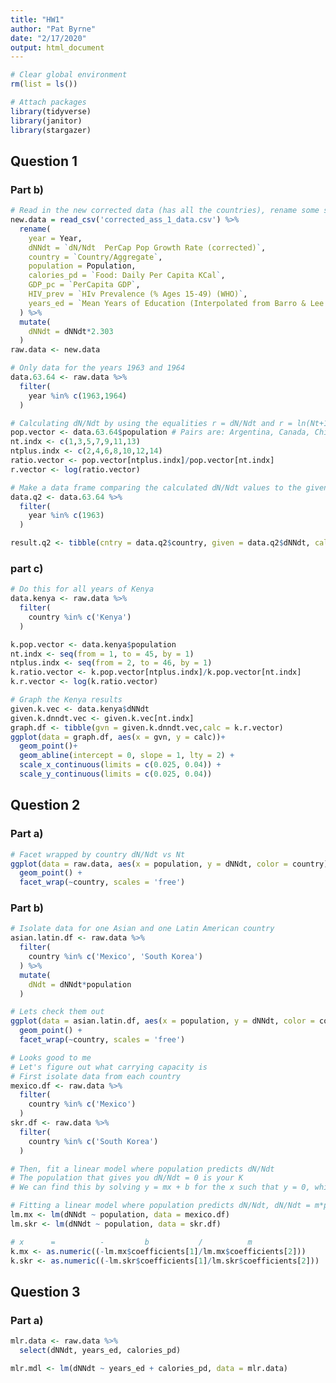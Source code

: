 ```yaml
---
title: "HW1"
author: "Pat Byrne"
date: "2/17/2020"
output: html_document
---
```


```r
# Clear global environment
rm(list = ls()) 

# Attach packages
library(tidyverse)
library(janitor)
library(stargazer)
```

## Question 1

### Part b)

```r
# Read in the new corrected data (has all the countries), rename some stuff, rename the data frame
new.data = read_csv('corrected_ass_1_data.csv') %>% 
  rename(
    year = Year,
    dNNdt = `dN/Ndt  PerCap Pop Growth Rate (corrected)`,
    country = `Country/Aggregate`,
    population = Population,
    calories_pd = `Food: Daily Per Capita KCal`,
    GDP_pc = `PerCapita GDP`,
    HIV_prev = `HIv Prevalence (% Ages 15-49) (WHO)`,
    years_ed = `Mean Years of Education (Interpolated from Barro & Lee 2010)`
  ) %>% 
  mutate(
    dNNdt = dNNdt*2.303
  )
raw.data <- new.data
```

```r
# Only data for the years 1963 and 1964
data.63.64 <- raw.data %>% 
  filter(
    year %in% c(1963,1964)
  )
```

```r
# Calculating dN/Ndt by using the equalities r = dN/Ndt and r = ln(Nt+1/Nt)
pop.vector <- data.63.64$population # Pairs are: Argentina, Canada, China, India, Kenya, Mexico, South Korea
nt.indx <- c(1,3,5,7,9,11,13)
ntplus.indx <- c(2,4,6,8,10,12,14)
ratio.vector <- pop.vector[ntplus.indx]/pop.vector[nt.indx]
r.vector <- log(ratio.vector)
```

```r
# Make a data frame comparing the calculated dN/Ndt values to the given ones
data.q2 <- data.63.64 %>% 
  filter(
    year %in% c(1963)
  )

result.q2 <- tibble(cntry = data.q2$country, given = data.q2$dNNdt, calc = r.vector)
```

### part c)

```r
# Do this for all years of Kenya
data.kenya <- raw.data %>% 
  filter(
    country %in% c('Kenya')
  )

k.pop.vector <- data.kenya$population 
nt.indx <- seq(from = 1, to = 45, by = 1)
ntplus.indx <- seq(from = 2, to = 46, by = 1)
k.ratio.vector <- k.pop.vector[ntplus.indx]/k.pop.vector[nt.indx]
k.r.vector <- log(k.ratio.vector)
```

```r
# Graph the Kenya results
given.k.vec <- data.kenya$dNNdt
given.k.dnndt.vec <- given.k.vec[nt.indx]
graph.df <- tibble(gvn = given.k.dnndt.vec,calc = k.r.vector)
ggplot(data = graph.df, aes(x = gvn, y = calc))+
  geom_point()+
  geom_abline(intercept = 0, slope = 1, lty = 2) +
  scale_x_continuous(limits = c(0.025, 0.04)) +
  scale_y_continuous(limits = c(0.025, 0.04))
```

## Question 2

### Part a)

```r
# Facet wrapped by country dN/Ndt vs Nt 
ggplot(data = raw.data, aes(x = population, y = dNNdt, color = country)) +
  geom_point() +
  facet_wrap(~country, scales = 'free')
```

### Part b)

```r
# Isolate data for one Asian and one Latin American country
asian.latin.df <- raw.data %>% 
  filter(
    country %in% c('Mexico', 'South Korea')
  ) %>% 
  mutate(
    dNdt = dNNdt*population
  )

# Lets check them out
ggplot(data = asian.latin.df, aes(x = population, y = dNNdt, color = country)) +
  geom_point() +
  facet_wrap(~country, scales = 'free')
```

```r
# Looks good to me
# Let's figure out what carrying capacity is
# First isolate data from each country
mexico.df <- raw.data %>% 
  filter(
    country %in% c('Mexico')
  )
skr.df <- raw.data %>% 
  filter(
    country %in% c('South Korea')
  )

# Then, fit a linear model where population predicts dN/Ndt
# The population that gives you dN/Ndt = 0 is your K
# We can find this by solving y = mx + b for the x such that y = 0, which works out to be x = -b/m

# Fitting a linear model where population predicts dN/Ndt, dN/Ndt = m*population + b
lm.mx <- lm(dNNdt ~ population, data = mexico.df)
lm.skr <- lm(dNNdt ~ population, data = skr.df)

# x      =          -         b           /          m
k.mx <- as.numeric((-lm.mx$coefficients[1]/lm.mx$coefficients[2]))
k.skr <- as.numeric((-lm.skr$coefficients[1]/lm.skr$coefficients[2]))
```


## Question 3

### Part a)

```r
mlr.data <- raw.data %>% 
  select(dNNdt, years_ed, calories_pd)

mlr.mdl <- lm(dNNdt ~ years_ed + calories_pd, data = mlr.data)
```

